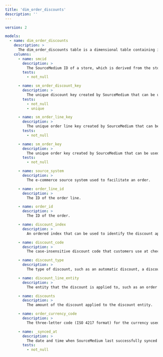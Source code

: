 ```yaml
---
title: 'dim_order_discounts'
description: ''
---
```


```yaml
version: 2

models:
  - name: dim_order_discounts
    description: >
      The dim_order_discounts table is a dimensional table containing information about discounts that have been applied to orders and order lines.
    columns:
      - name: smcid
        description: >
          The SourceMedium ID of a store, which is derived from the store's myshopify.com domain.
        tests:
          - not_null

      - name: sm_order_discount_key
        description: >
          The unique discount key created by SourceMedium that can be used to join discount dimensions to related tables.
        tests:
          - not_null
          - unique

      - name: sm_order_line_key
        description: >
          The unique order line key created by SourceMedium that can be used to join order line dimensions to related tables.
        tests:
          - not_null

      - name: sm_order_key
        description: >
          The unique order key created by SourceMedium that can be used to join order dimensions to related tables.
        tests:
          - not_null

      - name: source_system
        description: >
          The e-commerce source system used to facilitate an order.

      - name: order_line_id
        description: >
          The ID of the order line.

      - name: order_id
        description: >
          The ID of the order.

      - name: discount_index
        description: >
          An ordered index that can be used to identify the discount application and indicate the precedence of the discount application for calculations.

      - name: discount_code
        description: >
          The case-insensitive discount code that customers use at checkout.

      - name: discount_type
        description: >
          The type of discount, such as an automatic discount, a discount code, or a manual discount.

      - name: discount_line_entity
        description: >
          The entity that the discount is applied to, such as an order line or a shipping line.

      - name: discounts
        description: >
          The amount of the discount applied to the discount entity.

      - name: order_currency_code
        description: >
          The three-letter code (ISO 4217 format) for the currency used for the tender transaction.

      - name: _synced_at
        description: >
          The date and time when SourceMedium last successfully synced the row of data.
        tests:
          - not_null
```